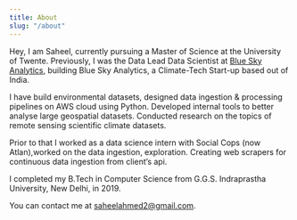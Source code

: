 ```yaml
---
title: About
slug: "/about"
---
```


Hey, I am Saheel, currently pursuing a Master of Science at the University of Twente. Previously, I was the Data Lead Data Scientist at [Blue Sky Analytics](https://blueskyhq.io/), building 
Blue Sky Analytics, a Climate-Tech Start-up based out of India.

I have build environmental datasets, designed data ingestion & processing pipelines on AWS cloud using Python. 
Developed internal tools to better analyse large geospatial datasets. Conducted research on the topics of 
remote sensing scientific climate datasets.  

Prior to that I worked as a data science intern with Social Cops (now Atlan),worked 
on the data ingestion, exploration. Creating web scrapers for continuous data ingestion 
from client’s api.

I completed my B.Tech in Computer Science from G.G.S. Indraprastha University, New Delhi, 
in 2019. 

You can contact me at saheelahmed2@gmail.com.